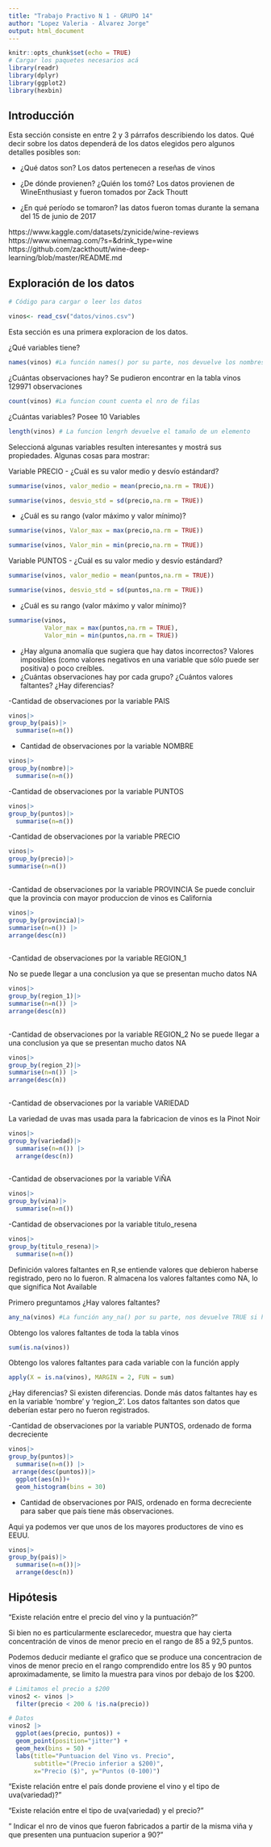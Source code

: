 ```yaml
---
title: "Trabajo Practivo N 1 - GRUPO 14"
author: "Lopez Valeria - Alvarez Jorge"
output: html_document
---
```



```r
knitr::opts_chunk$set(echo = TRUE)
# Cargar los paquetes necesarios acá
library(readr)
library(dplyr)
library(ggplot2)
library(hexbin)
```


## Introducción


Esta sección consiste en entre 2 y 3 párrafos describiendo los datos.
Qué decir sobre los datos dependerá de los datos elegidos pero algunos detalles posibles son:

-   ¿Qué datos son? 
Los datos pertenecen a reseñas de vinos

-   ¿De dónde provienen? ¿Quién los tomó?
Los datos provienen de WineEnthusiast y fueron tomados por Zack Thoutt 
-   ¿En qué período se tomaron?
las datos fueron tomas durante la semana del 15 de junio de 2017

https://www.kaggle.com/datasets/zynicide/wine-reviews
https://www.winemag.com/?s=&drink_type=wine
https://github.com/zackthoutt/wine-deep-learning/blob/master/README.md



## Exploración de los datos
```r
# Código para cargar o leer los datos

vinos<- read_csv("datos/vinos.csv")
```

Esta sección es una primera exploracion de los datos.

¿Qué variables tiene?

```r
names(vinos) #La función names() por su parte, nos devuelve los nombres de las variables
```


¿Cuántas observaciones hay?
Se pudieron encontrar en la tabla vinos 129971 observaciones

```r
count(vinos) #La funcion count cuenta el nro de filas
```



¿Cuántas variables? Posee 10 Variables 

```r
length(vinos) # La funcion lengrh devuelve el tamaño de un elemento
```




Seleccioná algunas variables resulten interesantes y mostrá sus propiedades.
Algunas cosas para mostrar:


Variable PRECIO
-   ¿Cuál es su valor medio y desvío estándard?


```r
summarise(vinos, valor_medio = mean(precio,na.rm = TRUE))

```

```r
summarise(vinos, desvio_std = sd(precio,na.rm = TRUE))
```


-   ¿Cuál es su rango (valor máximo y valor mínimo)?


```r
summarise(vinos, Valor_max = max(precio,na.rm = TRUE))
```


```r
summarise(vinos, Valor_min = min(precio,na.rm = TRUE))
```


Variable PUNTOS
-   ¿Cuál es su valor medio y desvío estándard?


```r
summarise(vinos, valor_medio = mean(puntos,na.rm = TRUE))

```


```r
summarise(vinos, desvio_std = sd(puntos,na.rm = TRUE))
```


-   ¿Cuál es su rango (valor máximo y valor mínimo)?


```r
summarise(vinos, 
          Valor_max = max(puntos,na.rm = TRUE),
          Valor_min = min(puntos,na.rm = TRUE))
```

-   ¿Hay alguna anomalía que sugiera que hay datos incorrectos? Valores imposibles (como valores negativos en una variable que sólo puede ser positiva) o poco creíbles.
-   ¿Cuántas observaciones hay por cada grupo? ¿Cuántos valores faltantes? ¿Hay diferencias?

-Cantidad de observaciones por la variable PAIS

```r
vinos|>
group_by(pais)|>
  summarise(n=n())
```

- Cantidad de observaciones por la variable NOMBRE
```r
vinos|>
group_by(nombre)|>
  summarise(n=n())
```

-Cantidad de observaciones por la variable PUNTOS

```r
vinos|>
group_by(puntos)|>
  summarise(n=n())

```

-Cantidad de observaciones por la variable PRECIO

```r
vinos|>
group_by(precio)|>
summarise(n=n())
  
```

-Cantidad de observaciones por la variable PROVINCIA
 Se puede concluir que la provincia con mayor produccion de vinos es California
 
```r
vinos|>
group_by(provincia)|>
summarise(n=n()) |>
arrange(desc(n))
  
```

-Cantidad de observaciones por la variable REGION_1

No se puede llegar a una conclusion ya que se presentan mucho datos NA
```r
vinos|>
group_by(region_1)|>
summarise(n=n()) |>
arrange(desc(n))
  
```


-Cantidad de observaciones por la variable REGION_2
No se puede llegar a una conclusion ya que se presentan mucho datos NA

```r
vinos|>
group_by(region_2)|>
summarise(n=n()) |>
arrange(desc(n))
  
```

-Cantidad de observaciones por la variable VARIEDAD

La variedad de uvas mas usada para la fabricacion de vinos es la Pinot Noir

```r
vinos|>
group_by(variedad)|>
  summarise(n=n()) |>
  arrange(desc(n))
  
```

-Cantidad de observaciones por la variable ViÑA
```r
vinos|>
group_by(vina)|>
  summarise(n=n())
```


-Cantidad de observaciones por la variable titulo_resena
```r
vinos|>
group_by(titulo_resena)|>
  summarise(n=n())
```

Definición valores faltantes en R,se entiende valores que debieron haberse registrado, pero no lo fueron. R almacena los valores faltantes como NA, lo que significa Not Available

Primero preguntamos ¿Hay valores faltantes?

```r
any_na(vinos) #La función any_na() por su parte, nos devuelve TRUE si hay valores faltantes
```
Obtengo los valores faltantes de toda la tabla vinos

```r
sum(is.na(vinos))

```

Obtengo los valores faltantes para cada variable con la función apply

```r
apply(X = is.na(vinos), MARGIN = 2, FUN = sum)
```


¿Hay diferencias? Si existen diferencias. Donde más datos faltantes hay es en la variable 'nombre' y 'region_2'.
Los datos faltantes son datos que deberían estar pero no fueron registrados.

-Cantidad de observaciones por la variable PUNTOS, ordenado de forma decreciente

```r
vinos|>
group_by(puntos)|>
  summarise(n=n()) |>
 arrange(desc(puntos))|>
  ggplot(aes(n))+
  geom_histogram(bins = 30)


```
- Cantidad de observaciones por PAIS, ordenado en forma decreciente para saber que país tiene más observaciones.

Aqui ya podemos ver que unos de los mayores productores de vino es EEUU.

```r
vinos|>
group_by(pais)|>
  summarise(n=n())|>
  arrange(desc(n))
```

## Hipótesis



"Existe relación entre el precio del vino y la puntuación?"

Si bien no es particularmente esclarecedor, muestra que hay cierta concentración de vinos de menor precio en el rango de 85 a 92,5 puntos.

Podemos deducir mediante el grafico que se produce una concentracion de vinos de menor precio en el rango comprendido entre los 85 y 90 puntos aproximadamente, se limito la muestra para vinos por debajo de los $200.

```r
# Limitamos el precio a $200
vinos2 <- vinos |>
  filter(precio < 200 & !is.na(precio))

# Datos
vinos2 |>
  ggplot(aes(precio, puntos)) +
  geom_point(position="jitter") +
  geom_hex(bins = 50) +
  labs(title="Puntuacion del Vino vs. Precio",
       subtitle="(Precio inferior a $200)",
       x="Precio ($)", y="Puntos (0-100)")
```




"Existe relación entre el país donde proviene el vino y el tipo de uva(variedad)?"

"Existe relación entre el tipo de uva(variedad) y el precio?"

" Indicar el nro de vinos que fueron fabricados a partir de la misma viña y que 
presenten una puntuacion superior a 90?"

